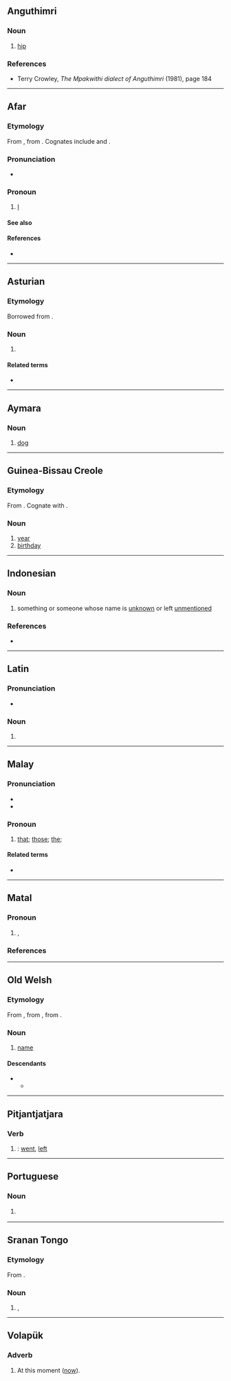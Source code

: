 {{also|Anu|añu|änu|ånu|anu-}}
==Anguthimri==

===Noun===
{{head|awg|noun}}

# {{lb|awg|Mpakwithi}} [[hip]]

===References===
* Terry Crowley, ''The Mpakwithi dialect of Anguthimri'' (1981), page 184

----

==Afar==

===Etymology===
From {{inh|aa|cus-pro|*ʔani}}, from {{inh|aa|afa-pro|*ˀanāku}}. Cognates include {{cog|so|aniga}} and {{cog|ar|أَنَا|tr=ʾanā}}.

===Pronunciation===
* {{IPA|aa|/ʌˈnu/}}

===Pronoun===
{{head|head=anú|aa|pronoun|cat2=personal pronouns}}

# [[I]]

====See also====
{{aa-personal pronouns}}

====References====
* {{R:aa:Hassan Kamil:2015}}

----

==Asturian==

===Etymology===
Borrowed from {{bor|ast|la|anus}}.

===Noun===
{{ast-noun|m|anos}}

# {{lb|ast|anatomy}} {{l|en|anus}} {{gloss|lower opening of the digestive tract}}

====Related terms====
* {{l|ast|anal}}

----

==Aymara==

===Noun===
{{head|ay|noun}}

# [[dog]]

----

==Guinea-Bissau Creole==

===Etymology===
From {{der|pov|pt|ano}}. Cognate with {{cog|kea|ánu}}.

===Noun===
{{head|pov|noun}}

# [[year]]
# [[birthday]]

----

==Indonesian==

===Noun===
{{id-noun|pl=-}}
# something or someone whose name is [[unknown]] or left [[unmentioned]]

===References===
* {{R:KBBI Daring}}

----

==Latin==

===Pronunciation===
* {{la-IPA|anū}}

===Noun===
{{la-noun-form|anū}}

# {{inflection of|la|anus||abl|s}}

----

==Malay==

===Pronunciation===
* {{IPA|ms|/anu/}}
* {{rhymes|ms|anu|nu|u}}

===Pronoun===
{{ms-pronoun|j=انو}}

# {{lb|ms|obsolete}} [[that]]; [[those]]; [[the]]; {{synonym of|ms|itu|nocap=1}}

====Related terms====
* {{l|ms|itu}}

----

==Matal==

===Pronoun===
{{head|mfh|pronoun}}

# {{l|en|we}}, {{l|en|us}} {{gloss|first-person plural pronoun}}
#: {{ux|mfh|Sufəl gulo, delga kà '''anu''' la abanay (Mark 9:5).|My Lord, [it is] good that '''we''' [are] here(Mark 9:5)|ref=<ref>http://listen.bible.is/MFHWYI/Mark/9</ref>}}
#: {{ux|mfh|Musa atsetsèr à '''anu''' mapəhay uwanay (Luka 20:28).|Moses wrote to '''us''' saying this (Luke 20:28)|ref=<ref>http://listen.bible.is/MFHWYI/Luka/20</ref>}}

===References===
<references/>

----

==Old Welsh==

===Etymology===
From {{inh|owl|cel-bry-pro|*anw}}, from {{inh|owl|cel-pro|*anman}}, from {{inh|owl|ine-pro|*h₁nómn̥}}.

===Noun===
{{head|owl|noun}}

# [[name]]

====Descendants====
* {{desc|wlm|enw}}
** {{desc|cy|enw}}

----

==Pitjantjatjara==

===Verb===
{{head|pjt|verb form}}

# {{past tense of|pjt|ananyi||go}}: [[went]], [[left]]

----

==Portuguese==

===Noun===
{{pt-noun|m|s}}

# {{l|en|ani}} {{gloss|bird}}

----

==Sranan Tongo==

===Etymology===
From {{der|srn|en|hand}}.

===Noun===
{{head|srn|noun}}

# {{topics|srn|Anatomy}} {{l|en|hand}}, {{l|en|arm}}

----

==Volapük==

===Adverb===
{{head|vo|adverb}}

# At this moment ([[now]]).